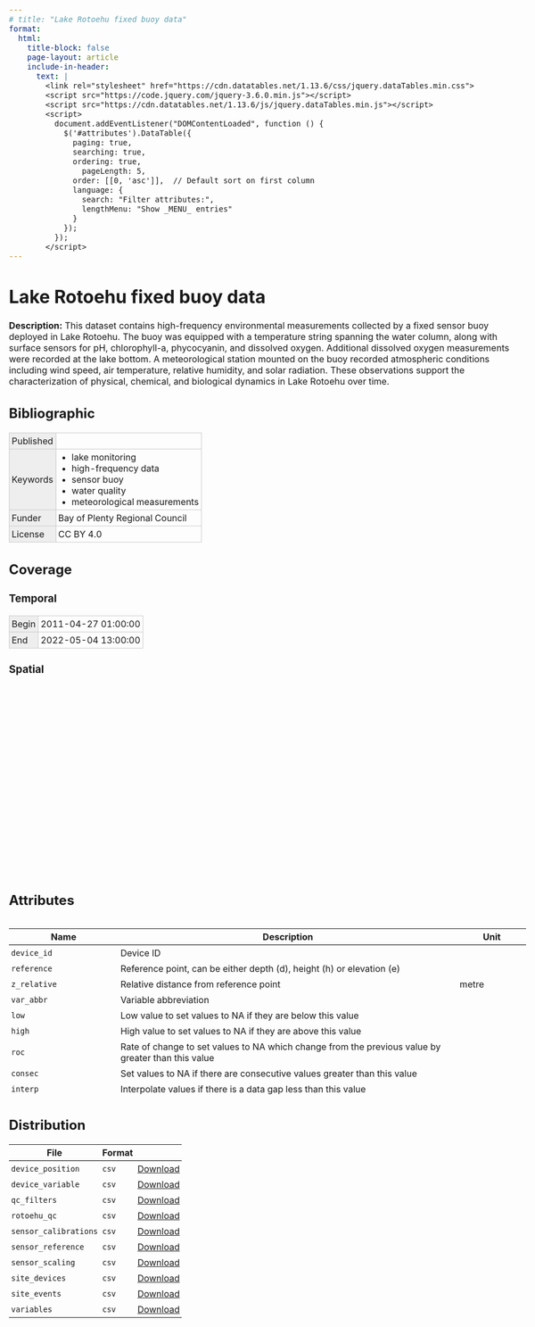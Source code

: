 ---
# title: "Lake Rotoehu fixed buoy data"
format:
  html:
    title-block: false
    page-layout: article
    include-in-header:
      text: |
        <link rel="stylesheet" href="https://cdn.datatables.net/1.13.6/css/jquery.dataTables.min.css">
        <script src="https://code.jquery.com/jquery-3.6.0.min.js"></script>
        <script src="https://cdn.datatables.net/1.13.6/js/jquery.dataTables.min.js"></script>
        <script>
          document.addEventListener("DOMContentLoaded", function () {
            $('#attributes').DataTable({
              paging: true,
              searching: true,
              ordering: true,
                pageLength: 5,
              order: [[0, 'asc']],  // Default sort on first column
              language: {
                search: "Filter attributes:",
                lengthMenu: "Show _MENU_ entries"
              }
            });
          });
        </script>
---

<script type="application/ld+json">
{
  "@context": "http://schema.org",
  "type": "Dataset",
  "name": "Lake Rotoehu fixed buoy data",
  "creator": [
    {
      "type": "Person",
      "id": "0000-0002-3834-8868",
      "email": "tadhg@limnotrack.com",
      "affiliation": "Limnotrack",
      "name": "Tadhg Moore"
    },
    {
      "type": "Person",
      "id": "0000-0001-5784-9767",
      "email": "chris@limnotrack.com",
      "affiliation": "Limnotrack",
      "name": "Chris McBride"
    }
  ],
  "description": "This dataset contains high-frequency environmental measurements collected by a fixed sensor buoy deployed in Lake Rotoehu. The buoy was equipped with a temperature string spanning the water column, along with surface sensors for pH, chlorophyll-a, phycocyanin, and dissolved oxygen. Additional dissolved oxygen measurements were recorded at the lake bottom. A meteorological station mounted on the buoy recorded atmospheric conditions including wind speed, air temperature, relative humidity, and solar radiation. These observations support the characterization of physical, chemical, and biological dynamics in Lake Rotoehu over time.",
  "datePublished": null,
  "keywords": ["lake monitoring", "high-frequency data", "sensor buoy", "water quality", "meteorological measurements"],
  "funder": "Bay of Plenty Regional Council",
  "temporalCoverage": "2011-04-27 01:00:00/2022-05-04 13:00:00",
  "license": "CC BY 4.0",
  "spatialCoverage": {
    "type": "Place",
    "name": "Lake Rotoehu in the Bay of Plenty region in New Zealand.",
    "geo": {
      "type": "GeoShape",
      "box": "-37.9905 176.5496 -38.0365 176.5028"
    }
  },
  "variableMeasured": [
    {
      "type": "PropertyValue",
      "unitText": null,
      "name": "device_id",
      "description": "Device ID"
    },
    {
      "type": "PropertyValue",
      "unitText": null,
      "name": "reference",
      "description": "Reference point, can be either depth (d), height (h) or elevation (e)"
    },
    {
      "type": "PropertyValue",
      "unitText": "metre",
      "name": "z_relative",
      "description": "Relative distance from reference point"
    },
    {
      "type": "PropertyValue",
      "unitText": null,
      "name": "var_abbr",
      "description": "Variable abbreviation"
    },
    {
      "type": "PropertyValue",
      "unitText": null,
      "name": "low",
      "description": "Low value to set values to NA if they are below this value"
    },
    {
      "type": "PropertyValue",
      "unitText": null,
      "name": "high",
      "description": "High value to set values to NA if they are above this value"
    },
    {
      "type": "PropertyValue",
      "unitText": null,
      "name": "roc",
      "description": "Rate of change to set values to NA which change from the previous value by greater than this value"
    },
    {
      "type": "PropertyValue",
      "unitText": null,
      "name": "consec",
      "description": "Set values to NA if there are consecutive values greater than this value"
    },
    {
      "type": "PropertyValue",
      "unitText": null,
      "name": "interp",
      "description": "Interpolate values if there is a data gap less than this value"
    },
    {
      "type": "PropertyValue",
      "unitText": null,
      "name": "date",
      "description": "Date of calibration"
    },
    {
      "type": "PropertyValue",
      "unitText": null,
      "name": "site",
      "description": "Site of measurement"
    },
    {
      "type": "PropertyValue",
      "unitText": null,
      "name": "variable",
      "description": "Variable abbreviation"
    },
    {
      "type": "PropertyValue",
      "unitText": null,
      "name": "temperature",
      "description": "Temperature at calibration"
    },
    {
      "type": "PropertyValue",
      "unitText": null,
      "name": "type",
      "description": "Type of calibration"
    },
    {
      "type": "PropertyValue",
      "unitText": null,
      "name": "comment",
      "description": "Comment"
    },
    {
      "type": "PropertyValue",
      "unitText": null,
      "name": "date",
      "description": "Date of reference measurement"
    },
    {
      "type": "PropertyValue",
      "unitText": null,
      "name": "reference_type",
      "description": "Type of reference (e.g. buffer, saturated water)"
    },
    {
      "type": "PropertyValue",
      "unitText": null,
      "name": "value_actual",
      "description": "Value of the reference"
    },
    {
      "type": "PropertyValue",
      "unitText": null,
      "name": "units_value",
      "description": "Units of the value"
    },
    {
      "type": "PropertyValue",
      "unitText": null,
      "name": "value_measured",
      "description": "Measured value by the sensor"
    },
    {
      "type": "PropertyValue",
      "unitText": null,
      "name": "units_sensor",
      "description": "Units of the sensor"
    },
    {
      "type": "PropertyValue",
      "unitText": null,
      "name": "temperature",
      "description": "Temperature of the reference type at measurement"
    },
    {
      "type": "PropertyValue",
      "unitText": null,
      "name": "date",
      "description": "Date"
    },
    {
      "type": "PropertyValue",
      "unitText": null,
      "name": "offset",
      "description": "Offset applied to sensor measurement"
    },
    {
      "type": "PropertyValue",
      "unitText": null,
      "name": "multiplier",
      "description": "Multiplier applied to sensor measurement"
    },
    {
      "type": "PropertyValue",
      "unitText": null,
      "name": "range",
      "description": "Range of measurements"
    },
    {
      "type": "PropertyValue",
      "unitText": null,
      "name": "log_multiplier",
      "description": "Multiplier applied at the logger"
    },
    {
      "type": "PropertyValue",
      "unitText": null,
      "name": "source",
      "description": "Source of information"
    },
    {
      "type": "PropertyValue",
      "unitText": null,
      "name": "date_from",
      "description": "Date device is deployed to site"
    },
    {
      "type": "PropertyValue",
      "unitText": null,
      "name": "date_to",
      "description": "Date device is retrieved from site"
    },
    {
      "type": "PropertyValue",
      "unitText": null,
      "name": "notes_device",
      "description": "Notes on the device"
    },
    {
      "type": "PropertyValue",
      "unitText": null,
      "name": "notes",
      "description": "Notes"
    },
    {
      "type": "PropertyValue",
      "unitText": null,
      "name": "site_visit",
      "description": "Was the site visited, logical value"
    },
    {
      "type": "PropertyValue",
      "unitText": null,
      "name": "variables",
      "description": "List of variables or can be all"
    },
    {
      "type": "PropertyValue",
      "unitText": null,
      "name": "action",
      "description": "Type of action at site such as deployed, removed, cleaned"
    },
    {
      "type": "PropertyValue",
      "unitText": null,
      "name": "comments",
      "description": "Comment"
    },
    {
      "type": "PropertyValue",
      "unitText": null,
      "name": "type",
      "description": "Type of variable"
    },
    {
      "type": "PropertyValue",
      "unitText": null,
      "name": "abbr",
      "description": "Abbreviation of variable"
    },
    {
      "type": "PropertyValue",
      "unitText": null,
      "name": "full_text",
      "description": "Full text variable name"
    },
    {
      "type": "PropertyValue",
      "unitText": null,
      "name": "parsed",
      "description": "Variable name to be parsed"
    },
    {
      "type": "PropertyValue",
      "unitText": null,
      "name": "label",
      "description": "Label for variable"
    },
    {
      "type": "PropertyValue",
      "unitText": null,
      "name": "datetime",
      "description": "Date and time of measurement"
    },
    {
      "type": "PropertyValue",
      "unitText": "degree_Celsius",
      "name": "qc_value_t_wtr_d50",
      "description": "Water temperature at 0.5m"
    },
    {
      "type": "PropertyValue",
      "unitText": "degree_Celsius",
      "name": "qc_value_t_wtr_d100",
      "description": "Water temperature at 1.0m"
    },
    {
      "type": "PropertyValue",
      "unitText": "degree_Celsius",
      "name": "qc_value_t_wtr_d150",
      "description": "Water temperature at 1.5m"
    },
    {
      "type": "PropertyValue",
      "unitText": "degree_Celsius",
      "name": "qc_value_t_wtr_d300",
      "description": "Water temperature at 3.0m"
    },
    {
      "type": "PropertyValue",
      "unitText": "degree_Celsius",
      "name": "qc_value_t_wtr_d500",
      "description": "Water temperature at 5.0m"
    },
    {
      "type": "PropertyValue",
      "unitText": "degree_Celsius",
      "name": "qc_value_t_wtr_d700",
      "description": "Water temperature at 7.0m"
    },
    {
      "type": "PropertyValue",
      "unitText": "degree_Celsius",
      "name": "qc_value_t_wtr_d900",
      "description": "Water temperature at 9.0m"
    },
    {
      "type": "PropertyValue",
      "unitText": "degree_Celsius",
      "name": "qc_value_t_wtr_d1000",
      "description": "Water temperature at 10.0m"
    },
    {
      "type": "PropertyValue",
      "unitText": "degree_Celsius",
      "name": "qc_value_t_wtr_d1050",
      "description": "Water temperature at 10.5m"
    },
    {
      "type": "PropertyValue",
      "unitText": "percent",
      "name": "qc_value_c_do_sat_d100",
      "description": "Dissolved oxygen percent saturation at 1.0m"
    },
    {
      "type": "PropertyValue",
      "unitText": "percent",
      "name": "qc_value_c_do_sat_d1000",
      "description": "Dissolved oxygen percent saturation at 10.0m"
    },
    {
      "type": "PropertyValue",
      "unitText": "mg/l",
      "name": "qc_value_c_do_d100",
      "description": "Dissolved oxygen concentration at 1.0m"
    },
    {
      "type": "PropertyValue",
      "unitText": "mg/l",
      "name": "qc_value_c_do_d1000",
      "description": "Dissolved oxygen concentration at 10.0m"
    },
    {
      "type": "PropertyValue",
      "unitText": "W/m2",
      "name": "qc_value_r_swd_h150",
      "description": "Shortwave radiation at 1.5m"
    },
    {
      "type": "PropertyValue",
      "unitText": "degree_Celsius",
      "name": "qc_value_t_air_h150",
      "description": "Air temperature at 1.5m"
    },
    {
      "type": "PropertyValue",
      "unitText": "hPa",
      "name": "qc_value_pr_baro_h150",
      "description": "Barometric pressure at 1.5m"
    },
    {
      "type": "PropertyValue",
      "unitText": "percent",
      "name": "qc_value_h_rh_h150",
      "description": "Relative humidity at 1.5m"
    },
    {
      "type": "PropertyValue",
      "unitText": "m/s",
      "name": "qc_value_w_spd_h150",
      "description": "Wind speed at 1.5m"
    },
    {
      "type": "PropertyValue",
      "unitText": "degree",
      "name": "qc_value_w_dir_h150",
      "description": "Wind direction at 1.5m"
    },
    {
      "type": "PropertyValue",
      "unitText": "mm",
      "name": "qc_value_pp_rain_h150",
      "description": "Rainfall at 1.5m"
    },
    {
      "type": "PropertyValue",
      "unitText": "-",
      "name": "qc_value_c_ph_d100",
      "description": "pH at 1.0m"
    },
    {
      "type": "PropertyValue",
      "unitText": "RFU",
      "name": "qc_value_f_chl_d100",
      "description": "Chlorophyll fluorescence at 1.0m"
    },
    {
      "type": "PropertyValue",
      "unitText": "RFU",
      "name": "qc_value_f_phyc_d100",
      "description": "Phyocyanin fluorescence at 1.0m"
    },
    {
      "type": "PropertyValue",
      "unitText": null,
      "name": "qc_code_t_wtr_d50",
      "description": "Quality control code for Water temperature at 0.5m"
    },
    {
      "type": "PropertyValue",
      "unitText": null,
      "name": "qc_code_t_wtr_d100",
      "description": "Quality control code for Water temperature at 1.0m"
    },
    {
      "type": "PropertyValue",
      "unitText": null,
      "name": "qc_code_t_wtr_d150",
      "description": "Quality control code for Water temperature at 1.5m"
    },
    {
      "type": "PropertyValue",
      "unitText": null,
      "name": "qc_code_t_wtr_d300",
      "description": "Quality control code for Water temperature at 3.0m"
    },
    {
      "type": "PropertyValue",
      "unitText": null,
      "name": "qc_code_t_wtr_d500",
      "description": "Quality control code for Water temperature at 5.0m"
    },
    {
      "type": "PropertyValue",
      "unitText": null,
      "name": "qc_code_t_wtr_d700",
      "description": "Quality control code for Water temperature at 7.0m"
    },
    {
      "type": "PropertyValue",
      "unitText": null,
      "name": "qc_code_t_wtr_d900",
      "description": "Quality control code for Water temperature at 9.0m"
    },
    {
      "type": "PropertyValue",
      "unitText": null,
      "name": "qc_code_t_wtr_d1000",
      "description": "Quality control code for Water temperature at 10.0m"
    },
    {
      "type": "PropertyValue",
      "unitText": null,
      "name": "qc_code_t_wtr_d1050",
      "description": "Quality control code for Water temperature at 10.5m"
    },
    {
      "type": "PropertyValue",
      "unitText": null,
      "name": "qc_code_c_do_sat_d100",
      "description": "Quality control code for Dissolved oxygen percent saturation at 1.0m"
    },
    {
      "type": "PropertyValue",
      "unitText": null,
      "name": "qc_code_c_do_sat_d1000",
      "description": "Quality control code for Dissolved oxygen percent saturation at 10.0m"
    },
    {
      "type": "PropertyValue",
      "unitText": null,
      "name": "qc_code_c_do_d100",
      "description": "Quality control code for Dissolved oxygen concentration at 1.0m"
    },
    {
      "type": "PropertyValue",
      "unitText": null,
      "name": "qc_code_c_do_d1000",
      "description": "Quality control code for Dissolved oxygen concentration at 10.0m"
    },
    {
      "type": "PropertyValue",
      "unitText": null,
      "name": "qc_code_r_swd_h150",
      "description": "Quality control code for Shortwave radiation at 1.5m"
    },
    {
      "type": "PropertyValue",
      "unitText": null,
      "name": "qc_code_t_air_h150",
      "description": "Quality control code for Air temperature at 1.5m"
    },
    {
      "type": "PropertyValue",
      "unitText": null,
      "name": "qc_code_pr_baro_h150",
      "description": "Quality control code for Barometric pressure at 1.5m"
    },
    {
      "type": "PropertyValue",
      "unitText": null,
      "name": "qc_code_h_rh_h150",
      "description": "Quality control code for Relative humidity at 1.5m"
    },
    {
      "type": "PropertyValue",
      "unitText": null,
      "name": "qc_code_w_spd_h150",
      "description": "Quality control code for Wind speed at 1.5m"
    },
    {
      "type": "PropertyValue",
      "unitText": null,
      "name": "qc_code_w_dir_h150",
      "description": "Quality control code for Wind direction at 1.5m"
    },
    {
      "type": "PropertyValue",
      "unitText": null,
      "name": "qc_code_pp_rain_h150",
      "description": "Quality control code for Rainfall at 1.5m"
    },
    {
      "type": "PropertyValue",
      "unitText": null,
      "name": "qc_code_c_ph_d100",
      "description": "Quality control code for pH at 1.0m"
    },
    {
      "type": "PropertyValue",
      "unitText": null,
      "name": "qc_code_f_chl_d100",
      "description": "Quality control code for Chlorophyll fluorescence at 1.0m"
    },
    {
      "type": "PropertyValue",
      "unitText": null,
      "name": "qc_code_f_phyc_d100",
      "description": "Quality control code for Phyocyanin fluorescence at 1.0m"
    },
    {
      "type": "PropertyValue",
      "unitText": null,
      "name": "qc_flag_t_wtr_d50",
      "description": "Flag for Water temperature at 0.5m"
    },
    {
      "type": "PropertyValue",
      "unitText": null,
      "name": "qc_flag_t_wtr_d100",
      "description": "Flag for Water temperature at 1.0m"
    },
    {
      "type": "PropertyValue",
      "unitText": null,
      "name": "qc_flag_t_wtr_d150",
      "description": "Flag for Water temperature at 1.5m"
    },
    {
      "type": "PropertyValue",
      "unitText": null,
      "name": "qc_flag_t_wtr_d300",
      "description": "Flag for Water temperature at 3.0m"
    },
    {
      "type": "PropertyValue",
      "unitText": null,
      "name": "qc_flag_t_wtr_d500",
      "description": "Flag for Water temperature at 5.0m"
    },
    {
      "type": "PropertyValue",
      "unitText": null,
      "name": "qc_flag_t_wtr_d700",
      "description": "Flag for Water temperature at 7.0m"
    },
    {
      "type": "PropertyValue",
      "unitText": null,
      "name": "qc_flag_t_wtr_d900",
      "description": "Flag for Water temperature at 9.0m"
    },
    {
      "type": "PropertyValue",
      "unitText": null,
      "name": "qc_flag_t_wtr_d1000",
      "description": "Flag for Water temperature at 10.0m"
    },
    {
      "type": "PropertyValue",
      "unitText": null,
      "name": "qc_flag_t_wtr_d1050",
      "description": "Flag for Water temperature at 10.5m"
    },
    {
      "type": "PropertyValue",
      "unitText": null,
      "name": "qc_flag_c_do_sat_d100",
      "description": "Flag for Dissolved oxygen percent saturation at 1.0m"
    },
    {
      "type": "PropertyValue",
      "unitText": null,
      "name": "qc_flag_c_do_sat_d1000",
      "description": "Flag for Dissolved oxygen percent saturation at 10.0m"
    },
    {
      "type": "PropertyValue",
      "unitText": null,
      "name": "qc_flag_c_do_d100",
      "description": "Flag for Dissolved oxygen concentration at 1.0m"
    },
    {
      "type": "PropertyValue",
      "unitText": null,
      "name": "qc_flag_c_do_d1000",
      "description": "Flag for Dissolved oxygen concentration at 10.0m"
    },
    {
      "type": "PropertyValue",
      "unitText": null,
      "name": "qc_flag_r_swd_h150",
      "description": "Flag for Shortwave radiation at 1.5m"
    },
    {
      "type": "PropertyValue",
      "unitText": null,
      "name": "qc_flag_t_air_h150",
      "description": "Flag for Air temperature at 1.5m"
    },
    {
      "type": "PropertyValue",
      "unitText": null,
      "name": "qc_flag_pr_baro_h150",
      "description": "Flag for Barometric pressure at 1.5m"
    },
    {
      "type": "PropertyValue",
      "unitText": null,
      "name": "qc_flag_h_rh_h150",
      "description": "Flag for Relative humidity at 1.5m"
    },
    {
      "type": "PropertyValue",
      "unitText": null,
      "name": "qc_flag_w_spd_h150",
      "description": "Flag for Wind speed at 1.5m"
    },
    {
      "type": "PropertyValue",
      "unitText": null,
      "name": "qc_flag_w_dir_h150",
      "description": "Flag for Wind direction at 1.5m"
    },
    {
      "type": "PropertyValue",
      "unitText": null,
      "name": "qc_flag_pp_rain_h150",
      "description": "Flag for Rainfall at 1.5m"
    },
    {
      "type": "PropertyValue",
      "unitText": null,
      "name": "qc_flag_c_ph_d100",
      "description": "Flag for pH at 1.0m"
    },
    {
      "type": "PropertyValue",
      "unitText": null,
      "name": "qc_flag_f_chl_d100",
      "description": "Flag for Chlorophyll fluorescence at 1.0m"
    },
    {
      "type": "PropertyValue",
      "unitText": null,
      "name": "qc_flag_f_phyc_d100",
      "description": "Flag for Phyocyanin fluorescence at 1.0m"
    }
  ],
  "distribution": [
    {
      "type": "DataDownload",
      "name": "device_position",
      "contentUrl": "https://github.com/limnotrack/f_rotoehu/releases/download/v0.0.1/rotoehu_data_qc.zip",
      "encodingFormat": "csv"
    },
    {
      "type": "DataDownload",
      "name": "device_variable",
      "contentUrl": "https://github.com/limnotrack/f_rotoehu/releases/download/v0.0.1/rotoehu_data_qc.zip",
      "encodingFormat": "csv"
    },
    {
      "type": "DataDownload",
      "name": "qc_filters",
      "contentUrl": "https://github.com/limnotrack/f_rotoehu/releases/download/v0.0.1/rotoehu_data_qc.zip",
      "encodingFormat": "csv"
    },
    {
      "type": "DataDownload",
      "name": "rotoehu_qc",
      "contentUrl": "https://github.com/limnotrack/f_rotoehu/releases/download/v0.0.1/rotoehu_data_qc.zip",
      "encodingFormat": "csv"
    },
    {
      "type": "DataDownload",
      "name": "sensor_calibrations",
      "contentUrl": "https://github.com/limnotrack/f_rotoehu/releases/download/v0.0.1/rotoehu_data_qc.zip",
      "encodingFormat": "csv"
    },
    {
      "type": "DataDownload",
      "name": "sensor_reference",
      "contentUrl": "https://github.com/limnotrack/f_rotoehu/releases/download/v0.0.1/rotoehu_data_qc.zip",
      "encodingFormat": "csv"
    },
    {
      "type": "DataDownload",
      "name": "sensor_scaling",
      "contentUrl": "https://github.com/limnotrack/f_rotoehu/releases/download/v0.0.1/rotoehu_data_qc.zip",
      "encodingFormat": "csv"
    },
    {
      "type": "DataDownload",
      "name": "site_devices",
      "contentUrl": "https://github.com/limnotrack/f_rotoehu/releases/download/v0.0.1/rotoehu_data_qc.zip",
      "encodingFormat": "csv"
    },
    {
      "type": "DataDownload",
      "name": "site_events",
      "contentUrl": "https://github.com/limnotrack/f_rotoehu/releases/download/v0.0.1/rotoehu_data_qc.zip",
      "encodingFormat": "csv"
    },
    {
      "type": "DataDownload",
      "name": "variables",
      "contentUrl": "https://github.com/limnotrack/f_rotoehu/releases/download/v0.0.1/rotoehu_data_qc.zip",
      "encodingFormat": "csv"
    }
  ]
}

</script>

<style>
  body {
    font-size: 16px;
    font-family: -apple-system, BlinkMacSystemFont, "Segoe UI", Roboto, Helvetica, Arial, sans-serif, "Apple Color Emoji", "Segoe UI Emoji", "Segoe UI Symbol";
    margin: 0 auto;
    padding: 1rem;
    max-width: 1200px;
  }

  #map {
    height: 20rem;
  }

  #attributes-wrapper,
  #jsonld-wrapper {
    height: 20rem;
    overflow-y: scroll;
  }

  table {
    border-collapse: collapse;
  }

  th {
    border-bottom: 1px solid black;
  }

  th, td {
    padding: 0.25rem;
  }

  table.listing td {
    border: 1px solid #CCC;
  }

  table.listing tr td:first-child {
    background-color: #EEE;
  }

  table.listing ul {
    margin: 0 0 0 1.5rem;
    padding: 0;
  }
</style>

<h1>Lake Rotoehu fixed buoy data</h1>
<p><strong>Description:</strong> This dataset contains high-frequency environmental measurements collected by a fixed sensor buoy deployed in Lake Rotoehu. The buoy was equipped with a temperature string spanning the water column, along with surface sensors for pH, chlorophyll-a, phycocyanin, and dissolved oxygen. Additional dissolved oxygen measurements were recorded at the lake bottom. A meteorological station mounted on the buoy recorded atmospheric conditions including wind speed, air temperature, relative humidity, and solar radiation. These observations support the characterization of physical, chemical, and biological dynamics in Lake Rotoehu over time.</p>

<h2>Bibliographic</h2>

<table class="listing">
  <tr>
    <td>Published</td>
    <td></td>
  </tr>
  <tr>
    <td>Keywords</td>
    <td>
      <ul>
          <li>lake monitoring</li>
          <li>high-frequency data</li>
          <li>sensor buoy</li>
          <li>water quality</li>
          <li>meteorological measurements</li>
      </ul>
    </td>
  </tr>
  <tr>
    <td>Funder</td>
    <td>Bay of Plenty Regional Council</td>
  </tr>
  <tr>
    <td>License</td>
    <td>CC BY 4.0</td>
  </tr>
</table>

<h2>Coverage</h2>

<h3>Temporal</h3>
<table class="listing">
  <tr>
    <td>Begin</td>
    <td>2011-04-27 01:00:00</td>
  </tr>
  <tr>
    <td>End</td>
    <td>2022-05-04 13:00:00</td>
  </tr>
</table>

<h3>Spatial</h3>
<pre><code></code></pre>
<div id="map"></div>

<h2>Attributes</h2>

<div id="attributes-wrapper">
  <table id="attributes">
    <thead>
      <tr>
        <th>Name</th>
        <th>Description</th>
        <th>Unit</th>
      </tr>
    </thead>
    <tbody>
      <tr>
        <td><code>device_id</code></td>
        <td>Device ID</td>
        <td></td>
      </tr>
      <tr>
        <td><code>reference</code></td>
        <td>Reference point, can be either depth (d), height (h) or elevation (e)</td>
        <td></td>
      </tr>
      <tr>
        <td><code>z_relative</code></td>
        <td>Relative distance from reference point</td>
        <td>metre</td>
      </tr>
      <tr>
        <td><code>var_abbr</code></td>
        <td>Variable abbreviation</td>
        <td></td>
      </tr>
      <tr>
        <td><code>low</code></td>
        <td>Low value to set values to NA if they are below this value</td>
        <td></td>
      </tr>
      <tr>
        <td><code>high</code></td>
        <td>High value to set values to NA if they are above this value</td>
        <td></td>
      </tr>
      <tr>
        <td><code>roc</code></td>
        <td>Rate of change to set values to NA which change from the previous value by greater than this value</td>
        <td></td>
      </tr>
      <tr>
        <td><code>consec</code></td>
        <td>Set values to NA if there are consecutive values greater than this value</td>
        <td></td>
      </tr>
      <tr>
        <td><code>interp</code></td>
        <td>Interpolate values if there is a data gap less than this value</td>
        <td></td>
      </tr>
      <tr>
        <td><code>date</code></td>
        <td>Date of calibration</td>
        <td></td>
      </tr>
      <tr>
        <td><code>site</code></td>
        <td>Site of measurement</td>
        <td></td>
      </tr>
      <tr>
        <td><code>variable</code></td>
        <td>Variable abbreviation</td>
        <td></td>
      </tr>
      <tr>
        <td><code>temperature</code></td>
        <td>Temperature at calibration</td>
        <td></td>
      </tr>
      <tr>
        <td><code>type</code></td>
        <td>Type of calibration</td>
        <td></td>
      </tr>
      <tr>
        <td><code>comment</code></td>
        <td>Comment</td>
        <td></td>
      </tr>
      <tr>
        <td><code>date</code></td>
        <td>Date of reference measurement</td>
        <td></td>
      </tr>
      <tr>
        <td><code>reference_type</code></td>
        <td>Type of reference (e.g. buffer, saturated water)</td>
        <td></td>
      </tr>
      <tr>
        <td><code>value_actual</code></td>
        <td>Value of the reference</td>
        <td></td>
      </tr>
      <tr>
        <td><code>units_value</code></td>
        <td>Units of the value</td>
        <td></td>
      </tr>
      <tr>
        <td><code>value_measured</code></td>
        <td>Measured value by the sensor</td>
        <td></td>
      </tr>
      <tr>
        <td><code>units_sensor</code></td>
        <td>Units of the sensor</td>
        <td></td>
      </tr>
      <tr>
        <td><code>temperature</code></td>
        <td>Temperature of the reference type at measurement</td>
        <td></td>
      </tr>
      <tr>
        <td><code>date</code></td>
        <td>Date</td>
        <td></td>
      </tr>
      <tr>
        <td><code>offset</code></td>
        <td>Offset applied to sensor measurement</td>
        <td></td>
      </tr>
      <tr>
        <td><code>multiplier</code></td>
        <td>Multiplier applied to sensor measurement</td>
        <td></td>
      </tr>
      <tr>
        <td><code>range</code></td>
        <td>Range of measurements</td>
        <td></td>
      </tr>
      <tr>
        <td><code>log_multiplier</code></td>
        <td>Multiplier applied at the logger</td>
        <td></td>
      </tr>
      <tr>
        <td><code>source</code></td>
        <td>Source of information</td>
        <td></td>
      </tr>
      <tr>
        <td><code>date_from</code></td>
        <td>Date device is deployed to site</td>
        <td></td>
      </tr>
      <tr>
        <td><code>date_to</code></td>
        <td>Date device is retrieved from site</td>
        <td></td>
      </tr>
      <tr>
        <td><code>notes_device</code></td>
        <td>Notes on the device</td>
        <td></td>
      </tr>
      <tr>
        <td><code>notes</code></td>
        <td>Notes</td>
        <td></td>
      </tr>
      <tr>
        <td><code>site_visit</code></td>
        <td>Was the site visited, logical value</td>
        <td></td>
      </tr>
      <tr>
        <td><code>variables</code></td>
        <td>List of variables or can be all</td>
        <td></td>
      </tr>
      <tr>
        <td><code>action</code></td>
        <td>Type of action at site such as deployed, removed, cleaned</td>
        <td></td>
      </tr>
      <tr>
        <td><code>comments</code></td>
        <td>Comment</td>
        <td></td>
      </tr>
      <tr>
        <td><code>type</code></td>
        <td>Type of variable</td>
        <td></td>
      </tr>
      <tr>
        <td><code>abbr</code></td>
        <td>Abbreviation of variable</td>
        <td></td>
      </tr>
      <tr>
        <td><code>full_text</code></td>
        <td>Full text variable name</td>
        <td></td>
      </tr>
      <tr>
        <td><code>parsed</code></td>
        <td>Variable name to be parsed</td>
        <td></td>
      </tr>
      <tr>
        <td><code>label</code></td>
        <td>Label for variable</td>
        <td></td>
      </tr>
      <tr>
        <td><code>datetime</code></td>
        <td>Date and time of measurement</td>
        <td></td>
      </tr>
      <tr>
        <td><code>qc_value_t_wtr_d50</code></td>
        <td>Water temperature at 0.5m</td>
        <td>degree_Celsius</td>
      </tr>
      <tr>
        <td><code>qc_value_t_wtr_d100</code></td>
        <td>Water temperature at 1.0m</td>
        <td>degree_Celsius</td>
      </tr>
      <tr>
        <td><code>qc_value_t_wtr_d150</code></td>
        <td>Water temperature at 1.5m</td>
        <td>degree_Celsius</td>
      </tr>
      <tr>
        <td><code>qc_value_t_wtr_d300</code></td>
        <td>Water temperature at 3.0m</td>
        <td>degree_Celsius</td>
      </tr>
      <tr>
        <td><code>qc_value_t_wtr_d500</code></td>
        <td>Water temperature at 5.0m</td>
        <td>degree_Celsius</td>
      </tr>
      <tr>
        <td><code>qc_value_t_wtr_d700</code></td>
        <td>Water temperature at 7.0m</td>
        <td>degree_Celsius</td>
      </tr>
      <tr>
        <td><code>qc_value_t_wtr_d900</code></td>
        <td>Water temperature at 9.0m</td>
        <td>degree_Celsius</td>
      </tr>
      <tr>
        <td><code>qc_value_t_wtr_d1000</code></td>
        <td>Water temperature at 10.0m</td>
        <td>degree_Celsius</td>
      </tr>
      <tr>
        <td><code>qc_value_t_wtr_d1050</code></td>
        <td>Water temperature at 10.5m</td>
        <td>degree_Celsius</td>
      </tr>
      <tr>
        <td><code>qc_value_c_do_sat_d100</code></td>
        <td>Dissolved oxygen percent saturation at 1.0m</td>
        <td>percent</td>
      </tr>
      <tr>
        <td><code>qc_value_c_do_sat_d1000</code></td>
        <td>Dissolved oxygen percent saturation at 10.0m</td>
        <td>percent</td>
      </tr>
      <tr>
        <td><code>qc_value_c_do_d100</code></td>
        <td>Dissolved oxygen concentration at 1.0m</td>
        <td>mg/l</td>
      </tr>
      <tr>
        <td><code>qc_value_c_do_d1000</code></td>
        <td>Dissolved oxygen concentration at 10.0m</td>
        <td>mg/l</td>
      </tr>
      <tr>
        <td><code>qc_value_r_swd_h150</code></td>
        <td>Shortwave radiation at 1.5m</td>
        <td>W/m2</td>
      </tr>
      <tr>
        <td><code>qc_value_t_air_h150</code></td>
        <td>Air temperature at 1.5m</td>
        <td>degree_Celsius</td>
      </tr>
      <tr>
        <td><code>qc_value_pr_baro_h150</code></td>
        <td>Barometric pressure at 1.5m</td>
        <td>hPa</td>
      </tr>
      <tr>
        <td><code>qc_value_h_rh_h150</code></td>
        <td>Relative humidity at 1.5m</td>
        <td>percent</td>
      </tr>
      <tr>
        <td><code>qc_value_w_spd_h150</code></td>
        <td>Wind speed at 1.5m</td>
        <td>m/s</td>
      </tr>
      <tr>
        <td><code>qc_value_w_dir_h150</code></td>
        <td>Wind direction at 1.5m</td>
        <td>degree</td>
      </tr>
      <tr>
        <td><code>qc_value_pp_rain_h150</code></td>
        <td>Rainfall at 1.5m</td>
        <td>mm</td>
      </tr>
      <tr>
        <td><code>qc_value_c_ph_d100</code></td>
        <td>pH at 1.0m</td>
        <td>-</td>
      </tr>
      <tr>
        <td><code>qc_value_f_chl_d100</code></td>
        <td>Chlorophyll fluorescence at 1.0m</td>
        <td>RFU</td>
      </tr>
      <tr>
        <td><code>qc_value_f_phyc_d100</code></td>
        <td>Phyocyanin fluorescence at 1.0m</td>
        <td>RFU</td>
      </tr>
      <tr>
        <td><code>qc_code_t_wtr_d50</code></td>
        <td>Quality control code for Water temperature at 0.5m</td>
        <td></td>
      </tr>
      <tr>
        <td><code>qc_code_t_wtr_d100</code></td>
        <td>Quality control code for Water temperature at 1.0m</td>
        <td></td>
      </tr>
      <tr>
        <td><code>qc_code_t_wtr_d150</code></td>
        <td>Quality control code for Water temperature at 1.5m</td>
        <td></td>
      </tr>
      <tr>
        <td><code>qc_code_t_wtr_d300</code></td>
        <td>Quality control code for Water temperature at 3.0m</td>
        <td></td>
      </tr>
      <tr>
        <td><code>qc_code_t_wtr_d500</code></td>
        <td>Quality control code for Water temperature at 5.0m</td>
        <td></td>
      </tr>
      <tr>
        <td><code>qc_code_t_wtr_d700</code></td>
        <td>Quality control code for Water temperature at 7.0m</td>
        <td></td>
      </tr>
      <tr>
        <td><code>qc_code_t_wtr_d900</code></td>
        <td>Quality control code for Water temperature at 9.0m</td>
        <td></td>
      </tr>
      <tr>
        <td><code>qc_code_t_wtr_d1000</code></td>
        <td>Quality control code for Water temperature at 10.0m</td>
        <td></td>
      </tr>
      <tr>
        <td><code>qc_code_t_wtr_d1050</code></td>
        <td>Quality control code for Water temperature at 10.5m</td>
        <td></td>
      </tr>
      <tr>
        <td><code>qc_code_c_do_sat_d100</code></td>
        <td>Quality control code for Dissolved oxygen percent saturation at 1.0m</td>
        <td></td>
      </tr>
      <tr>
        <td><code>qc_code_c_do_sat_d1000</code></td>
        <td>Quality control code for Dissolved oxygen percent saturation at 10.0m</td>
        <td></td>
      </tr>
      <tr>
        <td><code>qc_code_c_do_d100</code></td>
        <td>Quality control code for Dissolved oxygen concentration at 1.0m</td>
        <td></td>
      </tr>
      <tr>
        <td><code>qc_code_c_do_d1000</code></td>
        <td>Quality control code for Dissolved oxygen concentration at 10.0m</td>
        <td></td>
      </tr>
      <tr>
        <td><code>qc_code_r_swd_h150</code></td>
        <td>Quality control code for Shortwave radiation at 1.5m</td>
        <td></td>
      </tr>
      <tr>
        <td><code>qc_code_t_air_h150</code></td>
        <td>Quality control code for Air temperature at 1.5m</td>
        <td></td>
      </tr>
      <tr>
        <td><code>qc_code_pr_baro_h150</code></td>
        <td>Quality control code for Barometric pressure at 1.5m</td>
        <td></td>
      </tr>
      <tr>
        <td><code>qc_code_h_rh_h150</code></td>
        <td>Quality control code for Relative humidity at 1.5m</td>
        <td></td>
      </tr>
      <tr>
        <td><code>qc_code_w_spd_h150</code></td>
        <td>Quality control code for Wind speed at 1.5m</td>
        <td></td>
      </tr>
      <tr>
        <td><code>qc_code_w_dir_h150</code></td>
        <td>Quality control code for Wind direction at 1.5m</td>
        <td></td>
      </tr>
      <tr>
        <td><code>qc_code_pp_rain_h150</code></td>
        <td>Quality control code for Rainfall at 1.5m</td>
        <td></td>
      </tr>
      <tr>
        <td><code>qc_code_c_ph_d100</code></td>
        <td>Quality control code for pH at 1.0m</td>
        <td></td>
      </tr>
      <tr>
        <td><code>qc_code_f_chl_d100</code></td>
        <td>Quality control code for Chlorophyll fluorescence at 1.0m</td>
        <td></td>
      </tr>
      <tr>
        <td><code>qc_code_f_phyc_d100</code></td>
        <td>Quality control code for Phyocyanin fluorescence at 1.0m</td>
        <td></td>
      </tr>
      <tr>
        <td><code>qc_flag_t_wtr_d50</code></td>
        <td>Flag for Water temperature at 0.5m</td>
        <td></td>
      </tr>
      <tr>
        <td><code>qc_flag_t_wtr_d100</code></td>
        <td>Flag for Water temperature at 1.0m</td>
        <td></td>
      </tr>
      <tr>
        <td><code>qc_flag_t_wtr_d150</code></td>
        <td>Flag for Water temperature at 1.5m</td>
        <td></td>
      </tr>
      <tr>
        <td><code>qc_flag_t_wtr_d300</code></td>
        <td>Flag for Water temperature at 3.0m</td>
        <td></td>
      </tr>
      <tr>
        <td><code>qc_flag_t_wtr_d500</code></td>
        <td>Flag for Water temperature at 5.0m</td>
        <td></td>
      </tr>
      <tr>
        <td><code>qc_flag_t_wtr_d700</code></td>
        <td>Flag for Water temperature at 7.0m</td>
        <td></td>
      </tr>
      <tr>
        <td><code>qc_flag_t_wtr_d900</code></td>
        <td>Flag for Water temperature at 9.0m</td>
        <td></td>
      </tr>
      <tr>
        <td><code>qc_flag_t_wtr_d1000</code></td>
        <td>Flag for Water temperature at 10.0m</td>
        <td></td>
      </tr>
      <tr>
        <td><code>qc_flag_t_wtr_d1050</code></td>
        <td>Flag for Water temperature at 10.5m</td>
        <td></td>
      </tr>
      <tr>
        <td><code>qc_flag_c_do_sat_d100</code></td>
        <td>Flag for Dissolved oxygen percent saturation at 1.0m</td>
        <td></td>
      </tr>
      <tr>
        <td><code>qc_flag_c_do_sat_d1000</code></td>
        <td>Flag for Dissolved oxygen percent saturation at 10.0m</td>
        <td></td>
      </tr>
      <tr>
        <td><code>qc_flag_c_do_d100</code></td>
        <td>Flag for Dissolved oxygen concentration at 1.0m</td>
        <td></td>
      </tr>
      <tr>
        <td><code>qc_flag_c_do_d1000</code></td>
        <td>Flag for Dissolved oxygen concentration at 10.0m</td>
        <td></td>
      </tr>
      <tr>
        <td><code>qc_flag_r_swd_h150</code></td>
        <td>Flag for Shortwave radiation at 1.5m</td>
        <td></td>
      </tr>
      <tr>
        <td><code>qc_flag_t_air_h150</code></td>
        <td>Flag for Air temperature at 1.5m</td>
        <td></td>
      </tr>
      <tr>
        <td><code>qc_flag_pr_baro_h150</code></td>
        <td>Flag for Barometric pressure at 1.5m</td>
        <td></td>
      </tr>
      <tr>
        <td><code>qc_flag_h_rh_h150</code></td>
        <td>Flag for Relative humidity at 1.5m</td>
        <td></td>
      </tr>
      <tr>
        <td><code>qc_flag_w_spd_h150</code></td>
        <td>Flag for Wind speed at 1.5m</td>
        <td></td>
      </tr>
      <tr>
        <td><code>qc_flag_w_dir_h150</code></td>
        <td>Flag for Wind direction at 1.5m</td>
        <td></td>
      </tr>
      <tr>
        <td><code>qc_flag_pp_rain_h150</code></td>
        <td>Flag for Rainfall at 1.5m</td>
        <td></td>
      </tr>
      <tr>
        <td><code>qc_flag_c_ph_d100</code></td>
        <td>Flag for pH at 1.0m</td>
        <td></td>
      </tr>
      <tr>
        <td><code>qc_flag_f_chl_d100</code></td>
        <td>Flag for Chlorophyll fluorescence at 1.0m</td>
        <td></td>
      </tr>
      <tr>
        <td><code>qc_flag_f_phyc_d100</code></td>
        <td>Flag for Phyocyanin fluorescence at 1.0m</td>
        <td></td>
      </tr>
    </tbody>
  </table>
</div>

<h2>Distribution</h2>
<table>
  <thead>
    <tr>
      <th>File</th>
      <th>Format</th>
      <th>&nbsp;</th>
    </tr>
  </thead>
  <tbody>
    <tr>
      <td><code>device_position</code></td>
      <td><code>csv</code></td>
      <td><a href="https://github.com/limnotrack/f_rotoehu/releases/download/v0.0.1/rotoehu_data_qc.zip">Download</a></td>
    </tr>
    <tr>
      <td><code>device_variable</code></td>
      <td><code>csv</code></td>
      <td><a href="https://github.com/limnotrack/f_rotoehu/releases/download/v0.0.1/rotoehu_data_qc.zip">Download</a></td>
    </tr>
    <tr>
      <td><code>qc_filters</code></td>
      <td><code>csv</code></td>
      <td><a href="https://github.com/limnotrack/f_rotoehu/releases/download/v0.0.1/rotoehu_data_qc.zip">Download</a></td>
    </tr>
    <tr>
      <td><code>rotoehu_qc</code></td>
      <td><code>csv</code></td>
      <td><a href="https://github.com/limnotrack/f_rotoehu/releases/download/v0.0.1/rotoehu_data_qc.zip">Download</a></td>
    </tr>
    <tr>
      <td><code>sensor_calibrations</code></td>
      <td><code>csv</code></td>
      <td><a href="https://github.com/limnotrack/f_rotoehu/releases/download/v0.0.1/rotoehu_data_qc.zip">Download</a></td>
    </tr>
    <tr>
      <td><code>sensor_reference</code></td>
      <td><code>csv</code></td>
      <td><a href="https://github.com/limnotrack/f_rotoehu/releases/download/v0.0.1/rotoehu_data_qc.zip">Download</a></td>
    </tr>
    <tr>
      <td><code>sensor_scaling</code></td>
      <td><code>csv</code></td>
      <td><a href="https://github.com/limnotrack/f_rotoehu/releases/download/v0.0.1/rotoehu_data_qc.zip">Download</a></td>
    </tr>
    <tr>
      <td><code>site_devices</code></td>
      <td><code>csv</code></td>
      <td><a href="https://github.com/limnotrack/f_rotoehu/releases/download/v0.0.1/rotoehu_data_qc.zip">Download</a></td>
    </tr>
    <tr>
      <td><code>site_events</code></td>
      <td><code>csv</code></td>
      <td><a href="https://github.com/limnotrack/f_rotoehu/releases/download/v0.0.1/rotoehu_data_qc.zip">Download</a></td>
    </tr>
    <tr>
      <td><code>variables</code></td>
      <td><code>csv</code></td>
      <td><a href="https://github.com/limnotrack/f_rotoehu/releases/download/v0.0.1/rotoehu_data_qc.zip">Download</a></td>
    </tr>
  </tbody>
</table>

<link rel="stylesheet" href="https://unpkg.com/leaflet@1.6.0/dist/leaflet.css"
  integrity="sha512-xwE/Az9zrjBIphAcBb3F6JVqxf46+CDLwfLMHloNu6KEQCAWi6HcDUbeOfBIptF7tcCzusKFjFw2yuvEpDL9wQ=="
  crossorigin=""/>
<script src="https://unpkg.com/leaflet@1.6.0/dist/leaflet.js"
  integrity="sha512-gZwIG9x3wUXg2hdXF6+rVkLF/0Vi9U8D2Ntg4Ga5I5BZpVkVxlJWbSQtXPSiUTtC0TjtGOmxa1AJPuV0CPthew=="
  crossorigin=""></script>
<script>
  var mymap = L.map('map').setView([-38.0135, 176.5262], 12);

  L.tileLayer('https://{s}.tile.openstreetmap.org/{z}/{x}/{y}.png', {
    attribution: 'Map data &copy; <a href="https://www.openstreetmap.org/">OpenStreetMap</a>',
    maxZoom: 18,
  }).addTo(mymap);

  var polygon = L.polygon([[ -37.9905, 176.5496], [ -38.0365, 176.5496], [ -38.0365, 176.5028], [ -37.9905, 176.5028]]).addTo(mymap);
</script>
